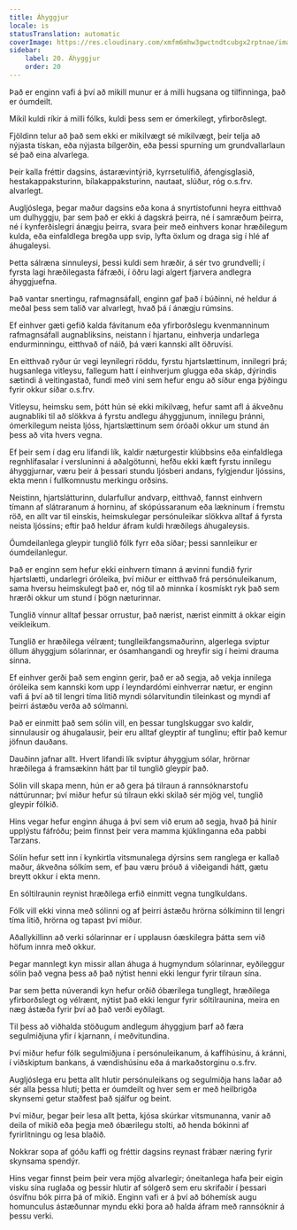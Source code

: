 ```yaml
---
title: Áhyggjur
locale: is
statusTranslation: automatic
coverImage: https://res.cloudinary.com/xmfm6mhw3gwctndtcubgx2rptnae/image/upload/v1741354419/small_cover_la_gran_rebelion_28716e29d2.webp
sidebar:
    label: 20. Áhyggjur
    order: 20
---
```

Það er enginn vafi á því að mikill munur er á milli hugsana og tilfinninga, það er óumdeilt.

Mikil kuldi ríkir á milli fólks, kuldi þess sem er ómerkilegt, yfirborðslegt.

Fjöldinn telur að það sem ekki er mikilvægt sé mikilvægt, þeir telja að nýjasta tískan, eða nýjasta bílgerðin, eða þessi spurning um grundvallarlaun sé það eina alvarlega.

Þeir kalla fréttir dagsins, ástarævintýrið, kyrrsetulífið, áfengisglasið, hestakappaksturinn, bílakappaksturinn, nautaat, slúður, róg o.s.frv. alvarlegt.

Augljóslega, þegar maður dagsins eða kona á snyrtistofunni heyra eitthvað um dulhyggju, þar sem það er ekki á dagskrá þeirra, né í samræðum þeirra, né í kynferðislegri ánægju þeirra, svara þeir með einhvers konar hræðilegum kulda, eða einfaldlega bregða upp svip, lyfta öxlum og draga sig í hlé af áhugaleysi.

Þetta sálræna sinnuleysi, þessi kuldi sem hræðir, á sér tvo grundvelli; í fyrsta lagi hræðilegasta fáfræði, í öðru lagi algert fjarvera andlegra áhyggjuefna.

Það vantar snertingu, rafmagnsáfall, enginn gaf það í búðinni, né heldur á meðal þess sem talið var alvarlegt, hvað þá í ánægju rúmsins.

Ef einhver gæti gefið kalda fávitanum eða yfirborðslegu kvenmanninum rafmagnsáfall augnabliksins, neistann í hjartanu, einhverja undarlega endurminningu, eitthvað of náið, þá væri kannski allt öðruvísi.

En eitthvað ryður úr vegi leynilegri röddu, fyrstu hjartslættinum, innilegri þrá; hugsanlega vitleysu, fallegum hatt í einhverjum glugga eða skáp, dýrindis sætindi á veitingastað, fundi með vini sem hefur engu að síður enga þýðingu fyrir okkur síðar o.s.frv.

Vitleysu, heimsku sem, þótt hún sé ekki mikilvæg, hefur samt afl á ákveðnu augnabliki til að slökkva á fyrstu andlegu áhyggjunum, innilegu þránni, ómerkilegum neista ljóss, hjartslættinum sem óróaði okkur um stund án þess að vita hvers vegna.

Ef þeir sem í dag eru lifandi lík, kaldir næturgestir klúbbsins eða einfaldlega regnhlífasalar í versluninni á aðalgötunni, hefðu ekki kæft fyrstu innilegu áhyggjurnar, væru þeir á þessari stundu ljósberi andans, fylgjendur ljóssins, ekta menn í fullkomnustu merkingu orðsins.

Neistinn, hjartslátturinn, dularfullur andvarp, eitthvað, fannst einhvern tímann af slátraranum á horninu, af skópússaranum eða lækninum í fremstu röð, en allt var til einskis, heimskulegar persónuleikar slökkva alltaf á fyrsta neista ljóssins; eftir það heldur áfram kuldi hræðilegs áhugaleysis.

Óumdeilanlega gleypir tunglið fólk fyrr eða síðar; þessi sannleikur er óumdeilanlegur.

Það er enginn sem hefur ekki einhvern tímann á ævinni fundið fyrir hjartslætti, undarlegri óróleika, því miður er eitthvað frá persónuleikanum, sama hversu heimskulegt það er, nóg til að minnka í kosmískt ryk það sem hrærði okkur um stund í þögn næturinnar.

Tunglið vinnur alltaf þessar orrustur, það nærist, nærist einmitt á okkar eigin veikleikum.

Tunglið er hræðilega vélrænt; tunglleikfangsmaðurinn, algerlega sviptur öllum áhyggjum sólarinnar, er ósamhangandi og hreyfir sig í heimi drauma sinna.

Ef einhver gerði það sem enginn gerir, það er að segja, að vekja innilega óróleika sem kannski kom upp í leyndardómi einhverrar nætur, er enginn vafi á því að til lengri tíma litið myndi sólarvitundin tileinkast og myndi af þeirri ástæðu verða að sólmanni.

Það er einmitt það sem sólin vill, en þessar tunglskuggar svo kaldir, sinnulausir og áhugalausir, þeir eru alltaf gleyptir af tunglinu; eftir það kemur jöfnun dauðans.

Dauðinn jafnar allt. Hvert lifandi lík sviptur áhyggjum sólar, hrörnar hræðilega á framsækinn hátt þar til tunglið gleypir það.

Sólin vill skapa menn, hún er að gera þá tilraun á rannsóknarstofu náttúrunnar; því miður hefur sú tilraun ekki skilað sér mjög vel, tunglið gleypir fólkið.

Hins vegar hefur enginn áhuga á því sem við erum að segja, hvað þá hinir upplýstu fáfróðu; þeim finnst þeir vera mamma kjúklinganna eða pabbi Tarzans.

Sólin hefur sett inn í kynkirtla vitsmunalega dýrsins sem ranglega er kallað maður, ákveðna sólkím sem, ef þau væru þróuð á viðeigandi hátt, gætu breytt okkur í ekta menn.

En sóltilraunin reynist hræðilega erfið einmitt vegna tunglkuldans.

Fólk vill ekki vinna með sólinni og af þeirri ástæðu hrörna sólkíminn til lengri tíma litið, hrörna og tapast því miður.

Aðallykillinn að verki sólarinnar er í upplausn óæskilegra þátta sem við höfum innra með okkur.

Þegar mannlegt kyn missir allan áhuga á hugmyndum sólarinnar, eyðileggur sólin það vegna þess að það nýtist henni ekki lengur fyrir tilraun sína.

Þar sem þetta núverandi kyn hefur orðið óbærilega tungllegt, hræðilega yfirborðslegt og vélrænt, nýtist það ekki lengur fyrir sóltilraunina, meira en næg ástæða fyrir því að það verði eyðilagt.

Til þess að viðhalda stöðugum andlegum áhyggjum þarf að færa segulmiðjuna yfir í kjarnann, í meðvitundina.

Því miður hefur fólk segulmiðjuna í persónuleikanum, á kaffihúsinu, á kránni, í viðskiptum bankans, á vændishúsinu eða á markaðstorginu o.s.frv.

Augljóslega eru þetta allt hlutir persónuleikans og segulmiðja hans laðar að sér alla þessa hluti; þetta er óumdeilt og hver sem er með heilbrigða skynsemi getur staðfest það sjálfur og beint.

Því miður, þegar þeir lesa allt þetta, kjósa skúrkar vitsmunanna, vanir að deila of mikið eða þegja með óbærilegu stolti, að henda bókinni af fyrirlitningu og lesa blaðið.

Nokkrar sopa af góðu kaffi og fréttir dagsins reynast frábær næring fyrir skynsama spendýr.

Hins vegar finnst þeim þeir vera mjög alvarlegir; óneitanlega hafa þeir eigin visku sína ruglaða og þessir hlutir af sólgerð sem eru skrifaðir í þessari ósvífnu bók pirra þá of mikið. Enginn vafi er á því að bóhemísk augu homunculus ástæðunnar myndu ekki þora að halda áfram með rannsóknir á þessu verki.

